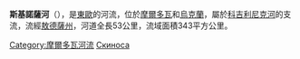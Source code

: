 '''斯基諾薩河'''（{{lang-uk|Скиноса}}），是[[東歐|東歐]]的河流，位於[[摩爾多瓦|摩爾多瓦]]和[[烏克蘭|烏克蘭]]，屬於[[科吉利尼克河|科吉利尼克河]]的支流，流經[[敖德薩州|敖德薩州]]，河道全長53公里，流域面積343平方公里。

[[Category:摩爾多瓦河流|Category:摩爾多瓦河流]]
[[Category:敖德薩州河流|Скиноса]]


{{Moldova-geo-stub}}
{{Ukraine-river-stub}}